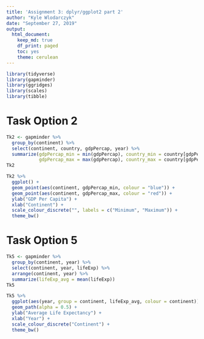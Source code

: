```yaml
---
title: 'Assignment 3: dplyr/ggplot2 part 2'
author: "Kyle Wlodarczyk"
date: "September 27, 2019"
output: 
  html_document:
    keep_md: true
    df_print: paged
    toc: yes
    theme: cerulean
---
```


```r
library(tidyverse)
library(gapminder)
library(ggridges)
library(scales)
library(tibble)
```

# Task Option 2

```r
Tk2 <- gapminder %>%
  group_by(continent) %>%
  select(continent, country, gdpPercap, year) %>%
  summarize(gdpPercap_min = min(gdpPercap), country_min = country[gdpPercap == gdpPercap_min], year_min = year[gdpPercap == gdpPercap_min],
            gdpPercap_max = max(gdpPercap), country_max = country[gdpPercap == gdpPercap_max], year_max = year[gdpPercap == gdpPercap_max])
Tk2
```

```r
Tk2 %>%
  ggplot() +
  geom_point(aes(continent, gdpPercap_min, colour = "blue")) +
  geom_point(aes(continent, gdpPercap_max, colour = "red")) +
  ylab("GDP Per Capita") +
  xlab("Continent") +
  scale_colour_discrete("", labels = c("Minimum", "Maximum")) + 
  theme_bw()
```


# Task Option 5

```r
Tk5 <- gapminder %>%
  group_by(continent, year) %>%
  select(continent, year, lifeExp) %>%
  arrange(continent, year) %>%
  summarize(lifeExp_avg = mean(lifeExp))
Tk5
```


```r
Tk5 %>% 
  ggplot(aes(year, group = continent, lifeExp_avg, colour = continent)) +
  geom_path(alpha = 0.5) +
  ylab("Average Life Expectancy") +
  xlab("Year") +
  scale_colour_discrete("Continent") +
  theme_bw()
```

